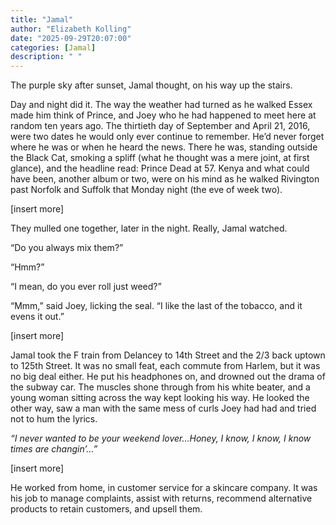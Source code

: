 ```yaml
---
title: "Jamal"
author: "Elizabeth Kolling"
date: "2025-09-29T20:07:00"
categories: [Jamal]
description: " "
---
```


The purple sky after sunset, Jamal thought, on his way up the stairs.

Day and night did it. The way the weather had turned as he walked Essex made him think of Prince, and Joey who he had happened to meet here at random ten years ago. The thirtieth day of September and April 21, 2016, were two dates he would only ever continue to remember. He’d never forget where he was or when he heard the news. There he was, standing outside the Black Cat, smoking a spliff (what he thought was a mere joint, at first glance), and the headline read: Prince Dead at 57. Kenya and what could have been, another album or two, were on his mind as he walked Rivington past Norfolk and Suffolk that Monday night (the eve of week two).

[insert more]

They mulled one together, later in the night. Really, Jamal watched. 

“Do you always mix them?”

“Hmm?”

“I mean, do you ever roll just weed?”

“Mmm,” said Joey, licking the seal. “I like the last of the tobacco, and it evens it out.”

[insert more]

Jamal took the F train from Delancey to 14th Street and the 2/3 back uptown to 125th Street. It was no small feat, each commute from Harlem, but it was no big deal either. He put his headphones on, and drowned out the drama of the subway car. The muscles shone through from his white beater, and a young woman sitting across the way kept looking his way. He looked the other way, saw a man with the same mess of curls Joey had had and tried not to hum the lyrics. 

*“I never wanted to be your weekend lover…Honey, I know, I know, I know times are changin’…”*

[insert more]

He worked from home, in customer service for a skincare company. It was his job to manage complaints, assist with returns, recommend alternative products to retain customers, and upsell them. 